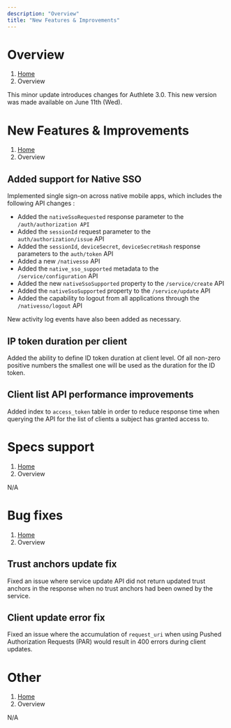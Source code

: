 ```yaml
---
description: "Overview"
title: "New Features & Improvements"
---
```




# Overview
1. [Home](https://www.authlete.com/)
3. Overview

This minor update introduces changes for Authlete 3.0.
This new version was made available on June 11th (Wed).

# New Features & Improvements
1. [Home](https://www.authlete.com/)
3. Overview

## Added support for Native SSO

Implemented single sign-on across native mobile apps, which includes the following API changes :

- Added the `nativeSsoRequested` response parameter to the `/auth/authorization API`
- Added the `sessionId` request parameter to the `auth/authorization/issue` API
- Added the `sessionId`, `deviceSecret`, `deviceSecretHash` response parameters to the `auth/token` API
- Added a new `/nativesso` API
- Added the `native_sso_supported` metadata to the `/service/configuration` API
- Added the new `nativeSsoSupported` property to the `/service/create` API
- Added the `nativeSsoSupported` property to the `/service/update` API
- Added the capability to logout from all applications through the `/nativesso/logout` API

New activity log events have also been added as necessary.

## IP token duration per client

Added the ability to define ID token duration at client level.
Of all non-zero positive numbers the smallest one will be used as the duration for the ID token.

## Client list API performance improvements

Added index to `access_token` table in order to reduce response time when querying the API for the list of clients a subject has granted access to.

# Specs support
1. [Home](https://www.authlete.com/)
3. Overview

N/A

# Bug fixes
1. [Home](https://www.authlete.com/)
3. Overview

## Trust anchors update fix

Fixed an issue where service update API did not return updated trust anchors in the response when no trust anchors had been owned by the service.

## Client update error fix

Fixed an issue where the accumulation of `request_uri` when using Pushed Authorization Requests (PAR) would result in 400 errors during client updates.

# Other
1. [Home](https://www.authlete.com/)
3. Overview

N/A
